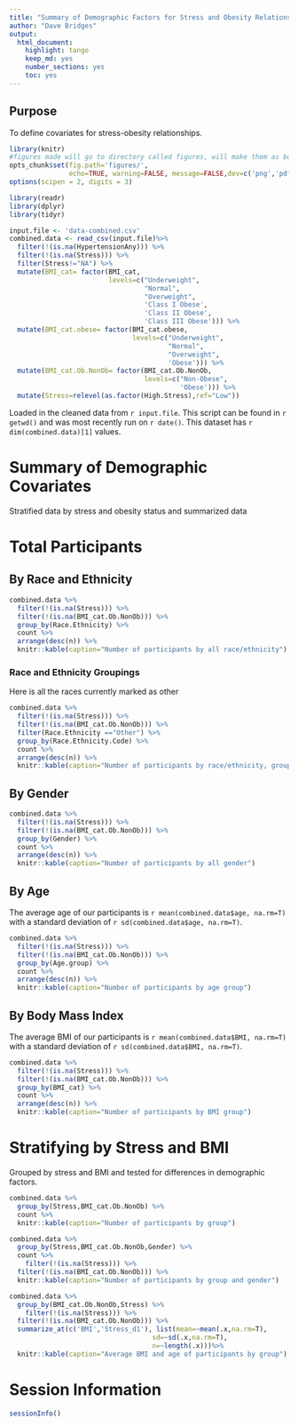 ```yaml
---
title: "Summary of Demographic Factors for Stress and Obesity Relationships"
author: "Dave Bridges"
output:
  html_document:
    highlight: tango
    keep_md: yes
    number_sections: yes
    toc: yes
---
```


## Purpose

To define covariates for stress-obesity relationships.

```r
library(knitr)
#figures made will go to directory called figures, will make them as both png and pdf files 
opts_chunk$set(fig.path='figures/',
               echo=TRUE, warning=FALSE, message=FALSE,dev=c('png','pdf'))
options(scipen = 2, digits = 3)

library(readr)
library(dplyr)
library(tidyr)

input.file <- 'data-combined.csv'
combined.data <- read_csv(input.file)%>%
  filter(!(is.na(HypertensionAny))) %>%
  filter(!(is.na(Stress))) %>%
  filter(Stress!="NA") %>%
  mutate(BMI_cat= factor(BMI_cat, 
                         levels=c("Underweight",
                                  "Normal",
                                  "Overweight",
                                  'Class I Obese',
                                  'Class II Obese',
                                  'Class III Obese'))) %>%
  mutate(BMI_cat.obese= factor(BMI_cat.obese, 
                               levels=c("Underweight",
                                        "Normal",
                                        "Overweight",
                                        'Obese'))) %>%
  mutate(BMI_cat.Ob.NonOb= factor(BMI_cat.Ob.NonOb, 
                                  levels=c("Non-Obese",
                                           'Obese'))) %>%
  mutate(Stress=relevel(as.factor(High.Stress),ref="Low"))
```

Loaded in the cleaned data from `r input.file`. This script can be found in `r getwd()` and was most recently run on `r date()`. This dataset has `r dim(combined.data)[1]` values.

# Summary of Demographic Covariates

Stratified data by stress and obesity status and summarized data

# Total Participants

## By Race and Ethnicity

```r
combined.data %>%
  filter(!(is.na(Stress))) %>%
  filter(!(is.na(BMI_cat.Ob.NonOb))) %>%
  group_by(Race.Ethnicity) %>%
  count %>%
  arrange(desc(n)) %>%
  knitr::kable(caption="Number of participants by all race/ethnicity")
```

### Race and Ethnicity Groupings

Here is all the races currently marked as other

```r
combined.data %>%
  filter(!(is.na(Stress))) %>%
  filter(!(is.na(BMI_cat.Ob.NonOb))) %>%
  filter(Race.Ethnicity =="Other") %>%
  group_by(Race.Ethnicity.Code) %>%
  count %>%
  arrange(desc(n)) %>%
  knitr::kable(caption="Number of participants by race/ethnicity, grouped into the other category")
```

## By Gender

```r
combined.data %>%
  filter(!(is.na(Stress))) %>%
  filter(!(is.na(BMI_cat.Ob.NonOb))) %>%
  group_by(Gender) %>%
  count %>%
  arrange(desc(n)) %>%
  knitr::kable(caption="Number of participants by all gender")
```

## By Age

The average age of our participants is `r mean(combined.data$age, na.rm=T)` with a standard deviation of `r sd(combined.data$age, na.rm=T)`.

```r
combined.data %>%
  filter(!(is.na(Stress))) %>%
  filter(!(is.na(BMI_cat.Ob.NonOb))) %>%
  group_by(Age.group) %>%
  count %>%
  arrange(desc(n)) %>%
  knitr::kable(caption="Number of participants by age group")
```

## By Body Mass Index

The average BMI of our participants is `r mean(combined.data$BMI, na.rm=T)` with a standard deviation of `r sd(combined.data$BMI, na.rm=T)`.

```r
combined.data %>%
  filter(!(is.na(Stress))) %>%
  filter(!(is.na(BMI_cat.Ob.NonOb))) %>%
  group_by(BMI_cat) %>%
  count %>%
  arrange(desc(n)) %>%
  knitr::kable(caption="Number of participants by BMI group")
```

# Stratifying by Stress and BMI

Grouped by stress and BMI and tested for differences in demographic factors.

```r
combined.data %>%
  group_by(Stress,BMI_cat.Ob.NonOb) %>%
  count %>%
  knitr::kable(caption="Number of participants by group")

combined.data %>%
  group_by(Stress,BMI_cat.Ob.NonOb,Gender) %>%
  count %>%
    filter(!(is.na(Stress))) %>%
  filter(!(is.na(BMI_cat.Ob.NonOb))) %>%
  knitr::kable(caption="Number of participants by group and gender")

combined.data %>%
  group_by(BMI_cat.Ob.NonOb,Stress) %>%
    filter(!(is.na(Stress))) %>%
  filter(!(is.na(BMI_cat.Ob.NonOb))) %>%
  summarize_at(c('BMI','Stress_d1'), list(mean=~mean(.x,na.rm=T),
                                    sd=~sd(.x,na.rm=T),
                                    n=~length(.x)))%>%
  knitr::kable(caption="Average BMI and age of participants by group")
```

# Session Information

```r
sessionInfo()
```
